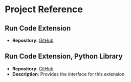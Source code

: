 # Project Reference

## Run Code Extension
- **Repository**: [GitHub](https://github.com/crimson206/run-vscode-ex)

## Run Code Extension, Python Library
- **Repository**: [GitHub](https://github.com/crimson206/run-vscode)
- **Description**: Provides the interface for this extension.
